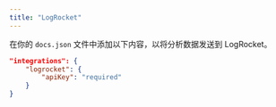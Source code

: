 ```yaml
---
title: "LogRocket"
---
```


在你的 `docs.json` 文件中添加以下内容，以将分析数据发送到 LogRocket。

```json Analytics options in docs.json
"integrations": {
    "logrocket": {
        "apiKey": "required"
    }
}
```